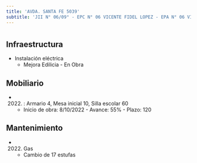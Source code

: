 ```yaml
---
title: 'AVDA. SANTA FE 5039'
subtitle: 'JII N° 06/09° - EPC N° 06 VICENTE FIDEL LOPEZ - EPA N° 06 VICENTE FIDEL LOPEZ'
---
```


#
## Infraestructura

* Instalación eléctrica 
    + Mejora Edilicia - En Obra 


## Mobiliario

*  (2022) : Armario 4, Mesa inicial 10, Silla escolar 60 



    + Inicio de obra: 8/10/2022 - Avance: 55% - Plazo: 120 



## Mantenimiento

*  (2022) Gas 
    + Cambio de 17 estufas






